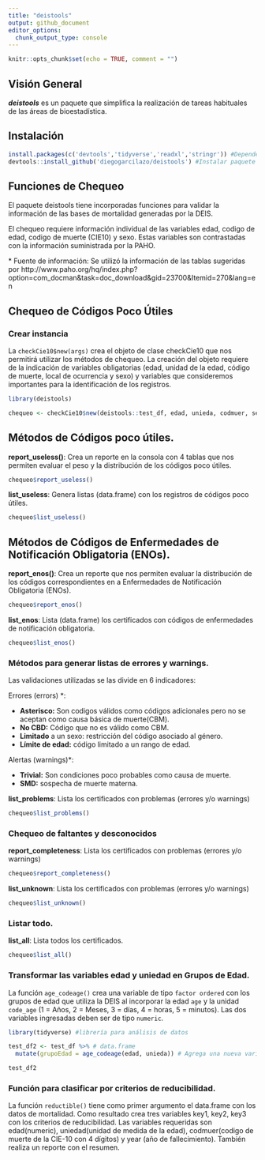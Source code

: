 ```yaml
---
title: "deistools"
output: github_document
editor_options: 
  chunk_output_type: console
---
```


```r
knitr::opts_chunk$set(echo = TRUE, comment = "")
```

## Visión General

***deistools*** es un paquete que simplifica la realización de tareas habituales de las áreas de bioestadística.

## Instalación

```r
install.packages(c('devtools','tidyverse','readxl','stringr')) #Dependencias
devtools::install_github('diegogarcilazo/deistools') #Instalar paquete de github
```

## Funciones de Chequeo

El paquete deistools tiene incorporadas funciones para validar la información de las bases de mortalidad generadas por la DEIS. 

El chequeo requiere información individual de las variables edad, codigo de edad, codigo de muerte (CIE10) y sexo. Estas variables son contrastadas con la información suministrada por la PAHO.

\* Fuente de información: Se utilizó la información de las tablas sugeridas por http://www.paho.org/hq/index.php?option=com_docman&task=doc_download&gid=23700&Itemid=270&lang=en


## Chequeo de Códigos Poco Útiles

### Crear instancia

La `checkCie10$new(args)` crea el objeto de clase checkCie10 que nos permitirá utilizar los métodos de chequeo. La creación del objeto requiere de la indicación de variables obligatorias (edad, unidad de la edad, código de muerte, local de ocurrencia y sexo) y variables que consideremos importantes para la identificación de los registros.

```r
library(deistools)

chequeo <- checkCie10$new(deistools::test_df, edad, unieda, codmuer, sexo, ocloc, id)

```

## Métodos de Códigos poco útiles.

**report_useless()**: Crea un reporte en la consola con 4 tablas que nos permiten evaluar el peso y la distribución de los códigos poco útiles.


```r
chequeo$report_useless()
```

**list_useless**: Genera listas (data.frame) con los registros de códigos poco útiles.

```r
chequeo$list_useless()
```


## Métodos de Códigos de Enfermedades de Notificación Obligatoria (ENOs).

**report_enos()**: Crea un reporte que nos permiten evaluar la distribución de los códigos correspondientes en a Enfermedades de Notificación Obligatoria (ENOs).

```r
chequeo$report_enos()
```

**list_enos**: Lista (data.frame) los certificados con códigos de enfermedades de notificación obligatoria.


```r
chequeo$list_enos()
```


### Métodos para generar listas de errores y warnings.

Las validaciones utilizadas se las divide en 6 indicadores:

Errores (errors) \*:

- **Asterisco:** Son codigos válidos como códigos adicionales pero no se aceptan como causa básica de muerte(CBM).
- **No CBD:** Código que no es válido como CBM.
- **Limitado** a un sexo: restricción del código asociado al género.
- **Límite de edad:** código limitado a un rango de edad.

 Alertas (warnings)\*:

- **Trivial:** Son condiciones poco probables como causa de muerte.
- **SMD:** sospecha de muerte materna.


**list_problems**: Lista los certificados con problemas (errores y/o warnings)

```r
chequeo$list_problems()
```

### Chequeo de faltantes y desconocidos

**report_completeness**: Lista los certificados con problemas (errores y/o warnings)

```r
chequeo$report_completeness()
```

**list_unknown**: Lista los certificados con problemas (errores y/o warnings)

```r
chequeo$list_unknown()
```


### Listar todo.

**list_all**: Lista todos los certificados.

```r
chequeo$list_all()
```


### Transformar las variables edad y uniedad en Grupos de Edad.

La función `age_codeage()` crea una variable de tipo `factor ordered` con los grupos de edad que utiliza la DEIS al incorporar la edad `age` y la unidad `code_age` (1 = Años, 2 = Meses, 3 = días, 4 = horas, 5 = minutos). Las dos variables ingresadas deben ser de tipo `numeric`.  

```r
library(tidyverse) #librería para análisis de datos

test_df2 <- test_df %>% # data.frame
  mutate(grupoEdad = age_codeage(edad, unieda)) # Agrega una nueva variable

test_df2

```

### Función para clasificar por criterios de reducibilidad.

La función `reductible()` tiene como primer argumento el data.frame con los datos de mortalidad. Como resultado crea tres variables key1, key2, key3 con los criterios de reducibilidad. Las variables requeridas son edad(numeric), uniedad(unidad de medida de la edad), codmuer(codigo de muerte de la CIE-10 con 4 dígitos) y year (año de fallecimiento). También realiza un reporte con el resumen.

```r

```


